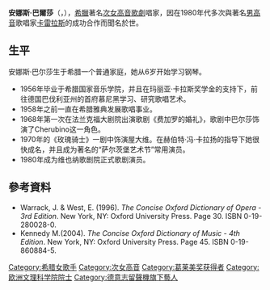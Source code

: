 '''安娜斯·巴爾莎'''（{{lang|el|'''Aγνή Mπάλτσα'''}}，{{bd|1944年|11月19日|catIdx=B}}），[[希臘|希臘]]著名[[次女高音|次女高音]][[歌劇|歌劇]]唱家，因在1980年代多次與著名[[男高音|男高音]]歌唱家[[卡雷拉斯|卡雷拉斯]]的成功合作而聞名於世。

== 生平 ==
安娜斯·巴尔莎生于希腊一个普通家庭，她从6岁开始学习钢琴。
* 1956年毕业于希腊国家音乐学院，并且在玛丽亚·卡拉斯奖学金的支持下，前往德国巴伐利亚州的首府慕尼黑学习、研究歌唱艺术。
* 1958年之前一直在希腊雅典发展歌唱事业。
* 1968年第一次在法兰克福大剧院出演歌剧《费加罗的婚礼》，歌剧中巴尔莎饰演了Cherubino这一角色。
* 1970年的《玫瑰骑士》一剧中饰演屋大维。在赫伯特·冯·卡拉扬的指导下她很快成名，并且成为著名的“萨尔茨堡艺术节”常用演员。
* 1980年成为维也纳歌剧院正式歌剧演员。

==參考資料==
<div class="references-small">
* Warrack, J. & West, E. (1996). ''The Concise Oxford Dictionary of Opera - 3rd Edition''. New York, NY: Oxford University Press. Page 30. ISBN 0-19-280028-0.
* Kennedy M.(2004). ''The Concise Oxford Dictionary of Music - 4th Edition''. New York, NY: Oxford University Press. Page 45. ISBN 0-19-860884-5.
</div>

{{singer-stub}}
{{opera-stub}}

{{Authority control}}

{{DEFAULTSORT:Baltsa, Agnes}}
[[Category:希腊女歌手|Category:希腊女歌手]]
[[Category:次女高音|Category:次女高音]]
[[Category:葛莱美奖获得者|Category:葛莱美奖获得者]]
[[Category:欧洲文理科学院院士|Category:欧洲文理科学院院士]]
[[Category:德意志留聲機旗下藝人|Category:德意志留聲機旗下藝人]]